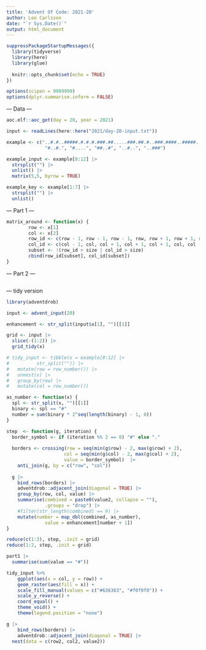 ```yaml
---
title: 'Advent Of Code: 2021-20'
author: Leo Carlsson
date: "`r Sys.Date()`"
output: html_document
---
```


```r
suppressPackageStartupMessages({
  library(tidyverse)
  library(here)
  library(glue)
  
  knitr::opts_chunk$set(echo = TRUE)
})

options(scipen = 9999999)
options(dplyr.summarise.inform = FALSE)
```

--- Data ---

```r
aoc.elf::aoc_get(day = 20, year = 2021)
```

```r
input <- readLines(here::here("2021/day-20-input.txt"))

example <- c("..#.#..#####.#.#.#.###.##.....###.##.#..###.####..#####..#....#..#..##..##", "#..######.###...####..#..#####..##..#.#####...##.#.#..#.##..#.#......#.###", ".######.###.####...#.##.##..#..#..#####.....#.#....###..#.##......#.....#.", ".#..#..##..#...##.######.####.####.#.#...#.......#..#.#.#...####.##.#.....", ".#..#...##.#.##..#...##.#.##..###.#......#.#.......#.#.#.####.###.##...#..", "...####.#..#..#.##.#....##..#.####....##...##..#...#......#.#.......#.....", "..##..####..#...#.#.#...##..#.#..###..#####........#..####......#..#",
              "#..#.", "#....", "##..#", "..#..", "..###") 

example_input <- example[8:12] |> 
  strsplit("") |> 
  unlist() |> 
  matrix(5,5, byrow = TRUE)

example_key <- example[1:7] |> 
  strsplit("") |> 
  unlist()
```

--- Part 1 ---

```r
matrix_around <- function(x) {
        row <- x[1]
        col <- x[2]
        row_id <- c(row - 1, row - 1, row - 1, row, row + 1, row + 1, row + 1, row)
        col_id <- c(col - 1, col, col + 1, col + 1, col + 1, col, col - 1, col - 1)
        subset <- !(row_id > size | col_id > size)
        cbind(row_id[subset], col_id[subset])
}

```

--- Part 2 ---

```r

```


--- tidy version
```r
library(adventdrob)

input <- advent_input(20)

enhancement <- str_split(input$x[1], "")[[1]]

grid <- input |> 
  slice(-(1:2)) |> 
  grid_tidy(x)

# tidy_input <- tibble(x = example[8:12] |> 
#          str_split("")) |> 
#   mutate(row = row_number()) |> 
#   unnest(x) |>
#   group_by(row) |> 
#   mutate(col = row_number())

as_number <- function(x) {
  spl <- str_split(x, "")[[1]]
  binary <- spl == "#"
  number = sum(binary * 2^seq(length(binary) - 1, 0))
}

step  <- function(g, iteration) {
  border_symbol <- if (iteration %% 2 == 0) "#" else "."
  
  borders <- crossing(row = seq(min(g$row) - 2, max(g$row) + 2),
                     col = seq(min(g$col) - 2, max(g$col) + 2),
                     value = border_symbol)  |> 
    anti_join(g, by = c("row", "col"))
  
  g |> 
    bind_rows(borders) |> 
    adventdrob::adjacent_join(diagonal = TRUE) |> 
    group_by(row, col, value) |> 
    summarise(combined = paste0(value2, collapse = ""),
              .groups = "drop") |> 
    #filter(str_length(combined) == 9) |> 
    mutate(number = map_dbl(combined, as_number),
              value = enhancement[number + 1])
}

reduce(c(1:3), step, .init = grid)
reduce(1:2, step, .init = grid)

part1 |> 
  summarise(sum(value == "#"))
```

```r
tidy_input %>%
    ggplot(aes(x = col, y = row)) +
    geom_raster(aes(fill = x)) +
    scale_fill_manual(values = c("#636363", "#f0f0f0")) +
    scale_y_reverse() +
    coord_equal() +
    theme_void() +
    theme(legend.position = "none")
```

```r
g |> 
    bind_rows(borders) |> 
    adventdrob::adjacent_join(diagonal = TRUE) |> 
  nest(data = c(row2, col2, value2))
```

